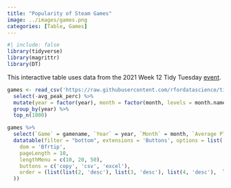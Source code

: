 ```yaml
---
title: "Popularity of Steam Games"
image: ../images/games.png
categories: [Table, Games]
---
```


```r
#| include: false
library(tidyverse)
library(magrittr)
library(DT)
```

This interactive table uses data from the 2021 Week 12 Tidy Tuesday [event](https://github.com/rfordatascience/tidytuesday/tree/master/data/2021/2021-03-16).

```r
games <- read_csv('https://raw.githubusercontent.com/rfordatascience/tidytuesday/master/data/2021/2021-03-16/games.csv') %>%
  select(-avg_peak_perc) %>%
  mutate(year = factor(year), month = factor(month, levels = month.name)) %>%
  group_by(year) %>%
  top_n(1000)

games %>% 
  select(`Game` = gamename, `Year` = year, `Month` = month, `Average Player Count` = avg, `Peak Player Count` = peak) %>%
  datatable(filter = "bottom", extensions = 'Buttons', options = list(
    dom = 'Bfrtip',
    pageLength = 10,
    lengthMenu = c(10, 20, 50),
    buttons = c('copy', 'csv', 'excel'),
    order = (list(list(2, 'desc'), list(3, 'desc'), list(4, 'desc'),  list(1, 'asc')))
  ))
```


